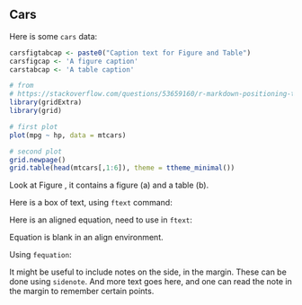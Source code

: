 \clearpage
## Cars

Here is some `cars` data:

```r
carsfigtabcap <- paste0("Caption text for Figure and Table")
carsfigcap <- 'A figure caption'
carstabcap <- 'A table caption'
```

```r
# from 
# https://stackoverflow.com/questions/53659160/r-markdown-positioning-table-and-plot-side-by-side
library(gridExtra)
library(grid)

# first plot
plot(mpg ~ hp, data = mtcars)

# second plot
grid.newpage()
grid.table(head(mtcars[,1:6]), theme = ttheme_minimal())
```

Look at Figure \ref{fig:carsfigureandtable}, it contains a figure (a) and a table (b).


Here is a box of text, using `ftext` command:


\sidenote{Don't take the following too seriously.}
\begin{ftext}
\tbontb{
\begin{minipage}{\textwidth}
There are three types of lies---lies, damn lies, and statistics. 
There are three types of lies---lies, damn lies, and statistics
There are three types of lies---lies, damn lies, and statistics
There are three types of lies---lies, damn lies, and statistics
There are three types of lies---lies, damn lies, and statistics
\end{minipage}
}
\end{ftext}

Here is an aligned equation, need to use in `ftext`:
\begin{ftext}
    \begin{align}
        \tbontb{y}  & \tbontb{= 2} \label{eqn:blank} \\
        z &= 2 
    \end{align}
\end{ftext}
Equation \eqref{eqn:blank} is blank in an align environment.



Using `fequation`:
\begin{fequation}
t = 1
\end{fequation}

It might be useful to include notes on the side, in the margin. These can be done using `sidenote`.
\sidenote{Here is an example of a sidenote}
And more text goes here, and one can read the note in the margin to remember certain points.



